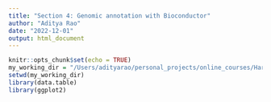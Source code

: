 ```yaml
---
title: "Section 4: Genomic annotation with Bioconductor"
author: "Aditya Rao"
date: "2022-12-01"
output: html_document
---
```


```r
knitr::opts_chunk$set(echo = TRUE)
my_working_dir = "/Users/adityarao/personal_projects/online_courses/HarvardX Data Analysis for Genomics Professional Certificate/HarvardX PH525.5x Introduction to Bioconductor Annotation and Analysis of Genomes and Genomic Assays"
setwd(my_working_dir)
library(data.table)
library(ggplot2)
```





